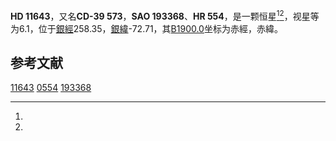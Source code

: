 {{Starbox begin
| name = HD 11643
}}
{{Starbox observe
| epoch = [[J2000.0|J2000.0]]
| constell = {{星座名待查}}<ref name=SIMBAD>{{cite web
 | url=http://simbad.u-strasbg.fr/simbad/sim-id?Ident=HR+554
 | title =Pulsating variable Star
 | publisher=Centre de Données astronomiques de Strasbourg
 | work=SIMBAD
 | accessdate=2012-07-13}}</ref><ref name=DATA>{{cite web
 | url=http://vizier.u-strasbg.fr/viz-bin/VizieR-5?-out.add=.&-source=5050&-corr=PK=HR&-out.max=9999&HR=554
 | title=VizieR Detailed Page
 | accessdate=2012-07-13
 | archive-date=2016-03-04
 | archive-url=https://web.archive.org/web/20160304231549/http://vizier.u-strasbg.fr/viz-bin/VizieR-5?-out.add=.&-source=5050&-corr=PK=HR&-out.max=9999&HR=554
 | dead-url=no
 }}</ref>
| 星官 = 
| ra = {{RA|1|53|23.2}}<ref name=SIMBAD /><ref name=DATA />
| dec = {{DEC|-38|35|41}}<ref name=SIMBAD /><ref name=DATA />
| appmag_v = 6.1<ref name=SIMBAD /><ref name=DATA />
}}
{{Starbox character
| class = K1II<ref name=SIMBAD /><ref name=DATA />
| b-v = 1.12<ref name=SIMBAD /><ref name=DATA />
| u-b = <ref name=SIMBAD /><ref name=DATA />
| r-i = <ref name=SIMBAD /><ref name=DATA />
| variable = 
}}
{{Starbox astrometry
| radial_v = 
| prop_mo_ra = 22
| parallax = 
| p_error = 
}}
{{Starbox catalog
| names =CD-39 573，[[SAO星表|SAO]] 193368，[[HD星表|HD]] 11643，[[HR星表|HR]] 554}}
{{Starbox reference |Simbad=HR+554}}
{{Starbox end}}

'''HD 11643'''，又名'''CD-39 573'''，'''SAO 193368'''、'''HR 554'''，是一颗恒星<ref name=SIMBAD /><ref name=DATA />，视星等为6.1，位于[[銀道座標系|銀經]]258.35，[[銀道座標系|銀緯]]-72.71，其[[B1900.0|B1900.0]]坐标为赤經{{RA|1|49|4.9}}，赤緯{{DEC|-39|-72.71|17}}。

== 参考文献 ==
{{reflist}}

{{star-stub}}

[[Category:HD和HDE天體|11643]]
[[Category:HR天體|0554]]
[[Category:SAO天體|193368]]